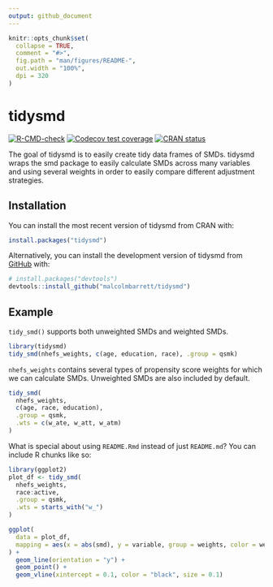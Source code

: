 ```yaml
---
output: github_document
---
```


<!-- README.md is generated from README.Rmd. Please edit that file -->

```r
knitr::opts_chunk$set(
  collapse = TRUE,
  comment = "#>",
  fig.path = "man/figures/README-",
  out.width = "100%",
  dpi = 320
)
```

# tidysmd

<!-- badges: start -->
[![R-CMD-check](https://github.com/malcolmbarrett/tidysmd/workflows/R-CMD-check/badge.svg)](https://github.com/malcolmbarrett/tidysmd/actions)
[![Codecov test coverage](https://codecov.io/gh/malcolmbarrett/tidysmd/branch/main/graph/badge.svg)](https://app.codecov.io/gh/malcolmbarrett/tidysmd?branch=main)
[![CRAN status](https://www.r-pkg.org/badges/version/tidysmd)](https://CRAN.R-project.org/package=tidysmd)
<!-- badges: end -->

The goal of tidysmd is to easily create tidy data frames of SMDs. tidysmd wraps the smd package to easily calculate SMDs across many variables and using several weights in order to easily compare different adjustment strategies.

## Installation

You can install the most recent version of tidysmd from CRAN with:

``` r
install.packages("tidysmd")
```

Alternatively, you can install the development version of tidysmd from [GitHub](https://github.com/) with:

``` r
# install.packages("devtools")
devtools::install_github("malcolmbarrett/tidysmd")
```

## Example

`tidy_smd()` supports both unweighted SMDs and weighted SMDs. 

```r
library(tidysmd)
tidy_smd(nhefs_weights, c(age, education, race), .group = qsmk)
```

`nhefs_weights` contains several types of propensity score weights for which we can calculate SMDs. Unweighted SMDs are also included by default.

```r
tidy_smd(
  nhefs_weights,
  c(age, race, education),
  .group = qsmk,
  .wts = c(w_ate, w_att, w_atm)
)
```

What is special about using `README.Rmd` instead of just `README.md`? You can include R chunks like so:

```r
library(ggplot2)
plot_df <- tidy_smd(
  nhefs_weights,
  race:active,
  .group = qsmk,
  .wts = starts_with("w_")
)

ggplot(
  data = plot_df,
  mapping = aes(x = abs(smd), y = variable, group = weights, color = weights)
) +
  geom_line(orientation = "y") +
  geom_point() + 
  geom_vline(xintercept = 0.1, color = "black", size = 0.1)
```

